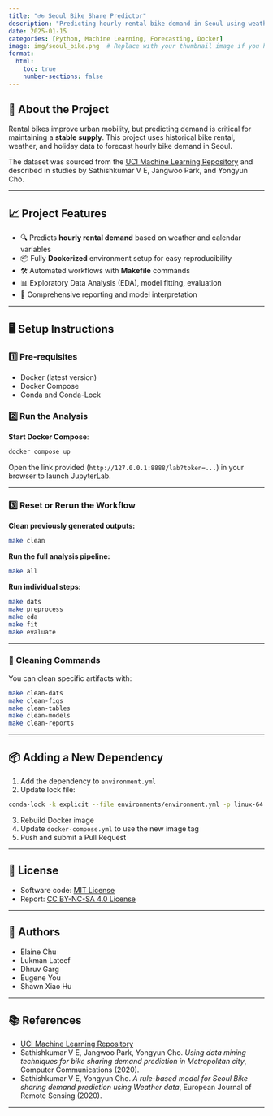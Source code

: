 ```yaml
---
title: "🚲 Seoul Bike Share Predictor"
description: "Predicting hourly rental bike demand in Seoul using weather and holiday data. Built with Dockerized JupyterLab pipelines and automated workflows."
date: 2025-01-15
categories: [Python, Machine Learning, Forecasting, Docker]
image: img/seoul_bike.png  # Replace with your thumbnail image if you have one
format:
  html:
    toc: true
    number-sections: false
---
```


## 🎯 About the Project

Rental bikes improve urban mobility, but predicting demand is critical for maintaining a **stable supply**. This project uses historical bike rental, weather, and holiday data to forecast hourly bike demand in Seoul.

The dataset was sourced from the [UCI Machine Learning Repository](https://archive.ics.uci.edu/) and described in studies by Sathishkumar V E, Jangwoo Park, and Yongyun Cho.

---

## 📈 Project Features

- 🔍 Predicts **hourly rental demand** based on weather and calendar variables
- 📦 Fully **Dockerized** environment setup for easy reproducibility
- 🛠 Automated workflows with **Makefile** commands
- 📊 Exploratory Data Analysis (EDA), model fitting, evaluation
- 📝 Comprehensive reporting and model interpretation

---

## 🖥️ Setup Instructions

### 1️⃣ Pre-requisites

- Docker (latest version)
- Docker Compose
- Conda and Conda-Lock

### 2️⃣ Run the Analysis

**Start Docker Compose**:

```bash
docker compose up
```

Open the link provided (`http://127.0.0.1:8888/lab?token=...`) in your browser to launch JupyterLab.

---

### 3️⃣ Reset or Rerun the Workflow

**Clean previously generated outputs:**

```bash
make clean
```

**Run the full analysis pipeline:**

```bash
make all
```

**Run individual steps:**

```bash
make dats
make preprocess
make eda
make fit
make evaluate
```

---

### 🧹 Cleaning Commands

You can clean specific artifacts with:

```bash
make clean-dats
make clean-figs
make clean-tables
make clean-models
make clean-reports
```

---

## 📦 Adding a New Dependency

1. Add the dependency to `environment.yml`
2. Update lock file:

```bash
conda-lock -k explicit --file environments/environment.yml -p linux-64
```

3. Rebuild Docker image
4. Update `docker-compose.yml` to use the new image tag
5. Push and submit a Pull Request

---

## 📝 License

- Software code: [MIT License](https://opensource.org/licenses/MIT)
- Report: [CC BY-NC-SA 4.0 License](https://creativecommons.org/licenses/by-nc-sa/4.0/)

---

## 👥 Authors

- Elaine Chu  
- Lukman Lateef  
- Dhruv Garg  
- Eugene You  
- Shawn Xiao Hu

---

## 📚 References

- [UCI Machine Learning Repository](https://archive.ics.uci.edu/)
- Sathishkumar V E, Jangwoo Park, Yongyun Cho. *Using data mining techniques for bike sharing demand prediction in Metropolitan city*, Computer Communications (2020).
- Sathishkumar V E, Yongyun Cho. *A rule-based model for Seoul Bike sharing demand prediction using Weather data*, European Journal of Remote Sensing (2020).

---



